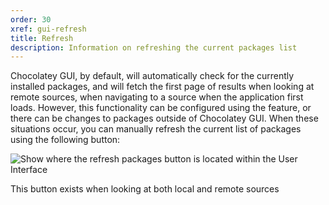 ```yaml
---
order: 30
xref: gui-refresh
title: Refresh
description: Information on refreshing the current packages list
---
```


Chocolatey GUI, by default, will automatically check for the currently installed packages, and will fetch the first page of results when looking at remote sources, when navigating to a source when the application first loads.  However, this functionality can be configured using the <Xref title="Prevent Preload" value="prevent-preload" /> feature, or there can be changes to packages outside of Chocolatey GUI.  When these situations occur, you can manually refresh the current list of packages using the following button:

![Show where the refresh packages button is located within the User Interface](/images/chocolatey-gui/user_interface_main-window_action_refresh-packages.png "Show where the refresh packages button is located within the User Interface")

<Callout type="info">
    This button exists when looking at both local and remote sources
</Callout>